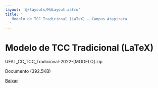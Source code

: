 ```yaml
---
layout: '@/layouts/MdLayout.astro'
title: '
   Modelo de TCC Tradicional (LaTeX) — Campus Arapiraca
  '
---
```




Modelo de TCC Tradicional (LaTeX)
=================================











 UFAL\_CC\_TCC\_Tradicional-2022-[MODELO].zip
   

 Documento 
 (392.5KB)
 

[Baixar](https://arapiraca.ufal.br/graduacao/ciencia-da-computacao/documentos/tcc/modelos/ufal_cc_tcc_tradicional-2022-modelo.zip/@@download/file/UFAL_CC_TCC_Tradicional-2022-[MODELO].zip) 










